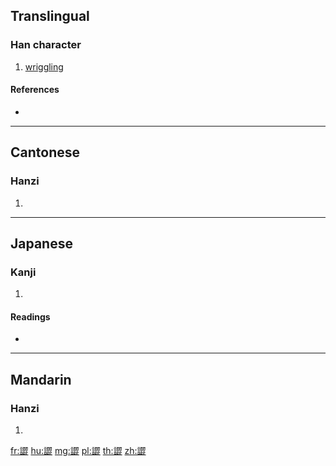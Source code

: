 {{character info/new}}
==Translingual==

===Han character===
{{Han char|rn=149|rad=言|as=12|sn=19|four=07611|canj=YRSIM|ids=⿰言歰}}

# [[wriggling]]

====References====
* {{Han ref|kx=1180.030|dkj=35936|dj=1643.300|hdz=64028.150|uh=8B45|ud=35653|bh=F64F|bd=63055}}

----

==Cantonese==

===Hanzi===
{{yue-hanzi|jyut=|y=sap1}}

# {{defn|lang=yue|sort=言12}}

----

==Japanese==

===Kanji===
{{ja-kanji|grade=|rs=言12}}

# {{defn|lang=ja|sort=言12}}

====Readings====
* {{ja-readings|on=[[しゅう]] (shū), [[どう]] (dō), [[のう]] (nō)|kun=|nanori=}}

----

==Mandarin==

===Hanzi===
{{cmn-hanzi|pin=[[sè]] ([[se4]])|wg=se<sup>4</sup>}}

# {{defn|lang=cmn|sort=言12}}

[[fr:譅]]
[[hu:譅]]
[[mg:譅]]
[[pl:譅]]
[[th:譅]]
[[zh:譅]]